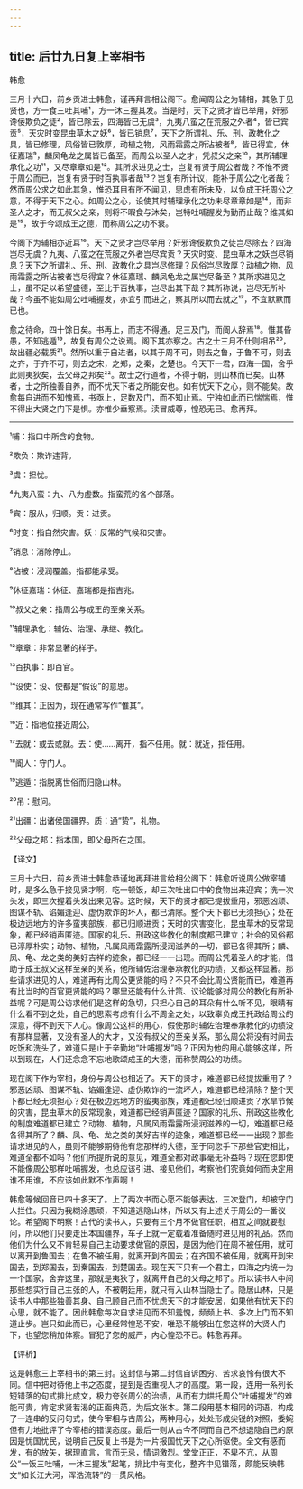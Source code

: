 ```yaml
---
---
---
```

title: 后廿九日复上宰相书
---




韩愈

三月十六日，前乡贡进士韩愈，谨再拜言相公阁下。愈闻周公之为辅相，其急于见贤也，方一食三吐其哺¹，方一沐三握其发。当是时，天下之贤才皆已举用，奸邪谗佞欺负之徒²，皆已除去，四海皆已无虞³，九夷八蛮之在荒服之外者⁴，皆已宾贡⁵，天灾时变昆虫草木之妖⁶，皆已销息⁷，天下之所谓礼、乐、刑、政教化之具，皆已修理，风俗皆已敦厚，动植之物，风雨霜露之所沾被者⁸，皆已得宜，休征嘉瑞⁹，麟凤龟龙之属皆已备至。而周公以圣人之才，凭叔父之亲¹⁰，其所辅理承化之功¹¹，又尽章章如是¹²。其所求进见之士，岂复有贤于周公者哉？不惟不贤于周公而已，岂复有贤于时百执事者哉¹³？岂复有所计议，能补于周公之化者哉？然而周公求之如此其急，惟恐耳目有所不闻见，思虑有所未及，以负成王托周公之意，不得于天下之心。如周公之心，设使其时辅理承化之功未尽章章如是¹⁴，而非圣人之才，而无叔父之亲，则将不暇食与沐矣，岂特吐哺握发为勤而止哉？维其如是¹⁵，故于今颂成王之德，而称周公之功不衰。

今阁下为辅相亦近耳¹⁶。天下之贤才岂尽举用？奸邪谗佞欺负之徒岂尽除去？四海岂尽无虞？九夷、八蛮之在荒服之外者岂尽宾贡？天灾时变、昆虫草木之妖岂尽销息？天下之所谓礼、乐、刑、政教化之具岂尽修理？风俗岂尽敦厚？动植之物、风雨霜露之所沾被者岂尽得宜？休征嘉瑞、麟凤龟龙之属岂尽备至？其所求进见之士，虽不足以希望盛德，至比于百执事，岂尽出其下哉？其所称说，岂尽无所补哉？今虽不能如周公吐哺握发，亦宜引而进之，察其所以而去就之¹⁷，不宜默默而已也。

愈之待命，四十馀日矣。书再上，而志不得通。足三及门，而阍人辞焉¹⁸。惟其昏愚，不知逃遁¹⁹，故复有周公之说焉。阁下其亦察之。古之士三月不仕则相吊²⁰，故出疆必载质²¹。然所以重于自进者，以其于周不可，则去之鲁，于鲁不可，则去之齐，于齐不可，则去之宋，之郑，之秦，之楚也。今天下一君，四海一国，舍乎此则夷狄矣，去父母之邦矣²²。故士之行道者，不得于朝，则山林而已矣。山林者，士之所独善自养，而不忧天下者之所能安也。如有忧天下之心，则不能矣。故愈每自进而不知愧焉，书亟上，足数及门，而不知止焉。宁独如此而已惴惴焉，惟不得出大贤之门下是惧。亦惟少垂察焉。渎冒威尊，惶恐无已。愈再拜。



***



¹哺：指口中所含的食物。

²欺负：欺诈违背。

³虞：担忧。

⁴九夷八蛮：九、八为虚数。指蛮荒的各个部落。

⁵宾：服从，归顺。贡：进贡。

⁶时变：指自然灾害。妖：反常的气候和灾害。

⁷销息：消除停止。

⁸沾被：浸润覆盖。指都能承受。

⁹休征嘉瑞：休征、嘉瑞都是指吉兆。

¹⁰叔父之亲：指周公与成王的至亲关系。

¹¹辅理承化：辅佐、治理、承继、教化。

¹²章章：非常显著的样子。

¹³百执事：即百官。

¹⁴设使：设、使都是“假设”的意思。

¹⁵维其：正因为，现在通常写作“惟其”。

¹⁶近：指地位接近周公。

¹⁷去就：或去或就。去：使……离开，指不任用。就：就近，指任用。

¹⁸阍人：守门人。

¹⁹逃遁：指脱离世俗而归隐山林。

²⁰吊：慰问。

²¹出疆：出诸侯国疆界。质：通“贽”，礼物。

²²父母之邦：指本国，即父母所在之国。

【译文】

三月十六日，前乡贡进士韩愈恭谨地再拜进言给相公阁下：韩愈听说周公做宰辅时，是多么急于接见贤才啊，吃一顿饭，却三次吐出口中的食物出来迎宾；洗一次头发，即三次握着头发出来见客。这时候，天下的贤才都已提拔重用，邪恶凶顽、图谋不轨、谄媚逢迎、虚伪欺诈的坏人，都已清除。整个天下都已无须担心；处在极边远地方的许多蛮夷部族，都已归顺进贡；天时的灾害变化，昆虫草木的反常现象，都已经销声匿迹。国家的礼乐、刑政这些教化的制度都已建立；社会的风俗都已淳厚朴实；动物、植物，凡属风雨霜露所浸润滋养的一切，都已各得其所；麟、凤、龟、龙之类的美好吉祥的迹象，都已经一一出现。而周公凭着圣人的才能，借助于成王叔父这样至亲的关系，他所辅佐治理奉承教化的功绩，又都这样显著。那些请求进见的人，难道再有比周公更贤能的吗？不只不会比周公贤能而已，难道再有比当时的百官更贤能的吗？哪里还能有什么计策、议论能够对周公的教化有所补益呢？可是周公访求他们是这样的急切，只担心自己的耳朵有什么听不见，眼睛有什么看不到之处，自己的思索考虑有什么不周全之处，以致辜负成王托政给周公的深意，得不到天下人心。像周公这样的用心，假使那时辅佐治理奉承教化的功绩没有那样显著，又没有圣人的大才，又没有叔父的至亲关系，那么周公将没有时间去吃饭和洗头了，难道只是止于辛勤地“吐哺握发”吗？正因为他的用心能够这样，所以到现在，人们还念念不忘地歌颂成王的大德，而称赞周公的功绩。

现在阁下作为宰相，身份与周公也相近了。天下的贤才，难道都已经提拔重用了？邪恶凶顽、图谋不轨、谄媚逢迎、虚伪欺诈的一流坏人，难道都已经清除？整个天下都已经无须担心？处在极边远地方的蛮夷部族，难道都已经归顺进贡？水旱节候的灾害，昆虫草木的反常现象，难道都已经销声匿迹？国家的礼乐、刑政这些教化的制度难道都已建立？动物、植物，凡属风雨霜露所浸润滋养的一切，难道都已经各得其所了？麟、凤、龟、龙之类的美好吉祥的迹象，难道都已经一一出现？那些请求进见的人，虽则不能够期待他有您那样的大德，至于同您手下那些官吏相比，难道全都不如吗？他们所提所说的意见，难道全都对政事毫无补益吗？现在您即使不能像周公那样吐哺握发，也总应该引进、接见他们，考察他们究竟如何而决定用谁不用谁，不应该如此默不作声啊！

韩愈等候回音已四十多天了。上了两次书而心愿不能够表达，三次登门，却被守门人拦住。只因为我糊涂愚顽，不知道逃隐山林，所以又有上述关于周公的一番议论。希望阁下明察！古代的读书人，只要有三个月不做官任职，相互之间就要慰问，所以他们只要走出本国疆界，车子上就一定载着准备随时进见用的礼品。然而他们为什么又不肯轻易自己主动要求做官的原因，是因为他们在周不被任用，就可以离开到鲁国去；在鲁不被任用，就离开到齐国去；在齐国不被任用，就离开到宋国去，到郑国去，到秦国去，到楚国去。现在天下只有一个君主，四海之内统一为一个国家，舍弃这里，那就是夷狄了，就离开自己的父母之邦了。所以读书人中间那些想实行自己主张的人，不被朝廷用，就只有入山林当隐士了。隐居山林，只是读书人中那些独善其身、自己顾自己而不忧虑天下的才能安居，如果他有忧天下的心思，就不能了。因此韩愈每次自求进见而不知羞愧，频频上书、多次上门而不知道止步。岂只如此而已，心里经常惶恐不安，唯恐不能够出在您这样的大贤人门下，也望您稍加体察。冒犯了您的威严，内心惶恐不已。韩愈再拜。

【评析】

这是韩愈三上宰相书的第三封。这封信与第二封信自诉困穷、苦求哀怜有很大不同。信中把对待他上书之态度，提到是否重视人才的高度。第一段，连用一系列长短错落的句式排比成文，极力夸张周公的治绩，从而有力烘托周公“吐哺握发”的难能可贵，肯定求贤若渴的正面典范，为后文张本。第二段用基本相同的词语，构成了一连串的反问句式，使今宰相与古周公，两种用心，处处形成尖锐的对照，委婉但有力地批评了今宰相的错误态度。最后一则从古今不同而自己不想退隐自己的原因是忧国忧民，说明自己反复上书是为一片报国忧天下之心所驱使。全文有感而发，有的放矢，据理直言，言而无忌，情词激烈。堂堂正正，不卑不亢，从周公“一饭三吐哺，一沐三握发”起笔，排比中有变化，整齐中见错落，颇能反映韩文“如长江大河，浑浩流转”的一贯风格。
